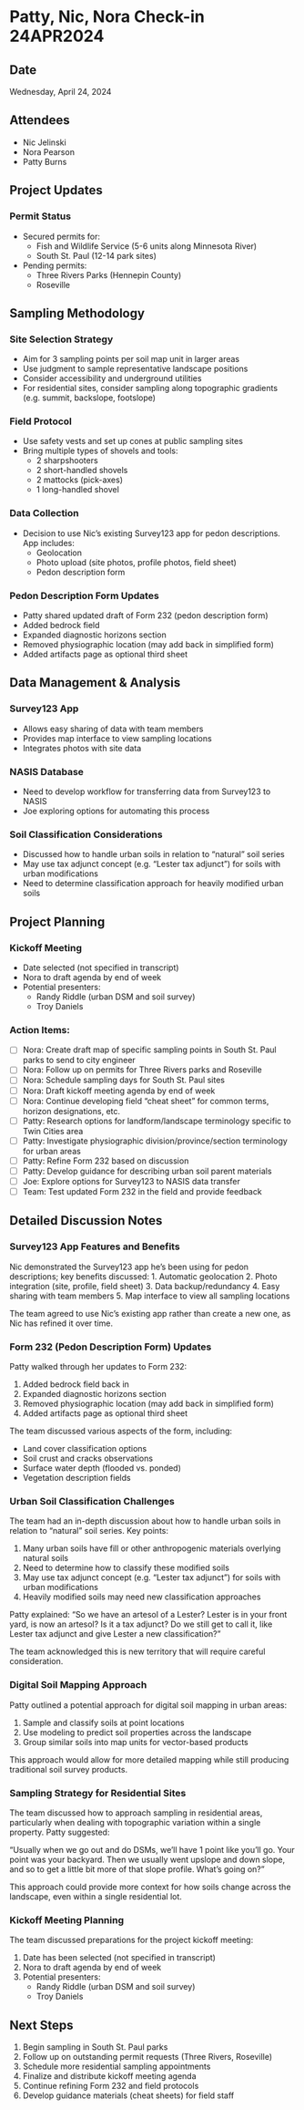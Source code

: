# Patty, Nic, Nora Check-in 24APR2024

## Date

Wednesday, April 24, 2024

## Attendees

-   Nic Jelinski
-   Nora Pearson
-   Patty Burns

## Project Updates

### Permit Status

-   Secured permits for:
    -   Fish and Wildlife Service (5-6 units along Minnesota River)
    -   South St. Paul (12-14 park sites)
-   Pending permits:
    -   Three Rivers Parks (Hennepin County)
    -   Roseville

## Sampling Methodology

### Site Selection Strategy

-   Aim for 3 sampling points per soil map unit in larger areas
-   Use judgment to sample representative landscape positions
-   Consider accessibility and underground utilities
-   For residential sites, consider sampling along topographic gradients (e.g. summit, backslope, footslope)

### Field Protocol

-   Use safety vests and set up cones at public sampling sites
-   Bring multiple types of shovels and tools:
    -   2 sharpshooters
    -   2 short-handled shovels
    -   2 mattocks (pick-axes)
    -   1 long-handled shovel

### Data Collection

-   Decision to use Nic's existing Survey123 app for pedon descriptions. App includes:
    -   Geolocation
    -   Photo upload (site photos, profile photos, field sheet)
    -   Pedon description form

### Pedon Description Form Updates

-   Patty shared updated draft of Form 232 (pedon description form)
-   Added bedrock field
-   Expanded diagnostic horizons section
-   Removed physiographic location (may add back in simplified form)
-   Added artifacts page as optional third sheet

## Data Management & Analysis

### Survey123 App

-   Allows easy sharing of data with team members
-   Provides map interface to view sampling locations
-   Integrates photos with site data

### NASIS Database

-   Need to develop workflow for transferring data from Survey123 to NASIS
-   Joe exploring options for automating this process

### Soil Classification Considerations

-   Discussed how to handle urban soils in relation to "natural" soil series
-   May use tax adjunct concept (e.g. "Lester tax adjunct") for soils with urban modifications
-   Need to determine classification approach for heavily modified urban soils

## Project Planning

### Kickoff Meeting

-   Date selected (not specified in transcript)
-   Nora to draft agenda by end of week
-   Potential presenters:
    -   Randy Riddle (urban DSM and soil survey)
    -   Troy Daniels

### Action Items:

-   [ ] Nora: Create draft map of specific sampling points in South St. Paul parks to send to city engineer
-   [ ] Nora: Follow up on permits for Three Rivers parks and Roseville
-   [ ] Nora: Schedule sampling days for South St. Paul sites
-   [ ] Nora: Draft kickoff meeting agenda by end of week
-   [ ] Nora: Continue developing field "cheat sheet" for common terms, horizon designations, etc.
-   [ ] Patty: Research options for landform/landscape terminology specific to Twin Cities area
-   [ ] Patty: Investigate physiographic division/province/section terminology for urban areas
-   [ ] Patty: Refine Form 232 based on discussion
-   [ ] Patty: Develop guidance for describing urban soil parent materials
-   [ ] Joe: Explore options for Survey123 to NASIS data transfer
-   [ ] Team: Test updated Form 232 in the field and provide feedback

## Detailed Discussion Notes

### Survey123 App Features and Benefits

Nic demonstrated the Survey123 app he's been using for pedon descriptions; key benefits discussed: 1. Automatic geolocation 2. Photo integration (site, profile, field sheet) 3. Data backup/redundancy 4. Easy sharing with team members 5. Map interface to view all sampling locations

The team agreed to use Nic's existing app rather than create a new one, as Nic has refined it over time.

### Form 232 (Pedon Description Form) Updates

Patty walked through her updates to Form 232:

1.  Added bedrock field back in
2.  Expanded diagnostic horizons section
3.  Removed physiographic location (may add back in simplified form)
4.  Added artifacts page as optional third sheet

The team discussed various aspects of the form, including:

-   Land cover classification options
-   Soil crust and cracks observations
-   Surface water depth (flooded vs. ponded)
-   Vegetation description fields

### Urban Soil Classification Challenges

The team had an in-depth discussion about how to handle urban soils in relation to "natural" soil series. Key points:

1.  Many urban soils have fill or other anthropogenic materials overlying natural soils
2.  Need to determine how to classify these modified soils
3.  May use tax adjunct concept (e.g. "Lester tax adjunct") for soils with urban modifications
4.  Heavily modified soils may need new classification approaches

Patty explained: "So we have an artesol of a Lester? Lester is in your front yard, is now an artesol? Is it a tax adjunct? Do we still get to call it, like Lester tax adjunct and give Lester a new classification?"

The team acknowledged this is new territory that will require careful consideration.

### Digital Soil Mapping Approach

Patty outlined a potential approach for digital soil mapping in urban areas:

1.  Sample and classify soils at point locations
2.  Use modeling to predict soil properties across the landscape
3.  Group similar soils into map units for vector-based products

This approach would allow for more detailed mapping while still producing traditional soil survey products.

### Sampling Strategy for Residential Sites

The team discussed how to approach sampling in residential areas, particularly when dealing with topographic variation within a single property. Patty suggested:

"Usually when we go out and do DSMs, we'll have 1 point like you'll go. Your point was your backyard. Then we usually went upslope and down slope, and so to get a little bit more of that slope profile. What's going on?"

This approach could provide more context for how soils change across the landscape, even within a single residential lot.

### Kickoff Meeting Planning

The team discussed preparations for the project kickoff meeting:

1.  Date has been selected (not specified in transcript)
2.  Nora to draft agenda by end of week
3.  Potential presenters:
    -   Randy Riddle (urban DSM and soil survey)
    -   Troy Daniels

## Next Steps

1.  Begin sampling in South St. Paul parks
2.  Follow up on outstanding permit requests (Three Rivers, Roseville)
3.  Schedule more residential sampling appointments
4.  Finalize and distribute kickoff meeting agenda
5.  Continue refining Form 232 and field protocols
6.  Develop guidance materials (cheat sheets) for field staff
